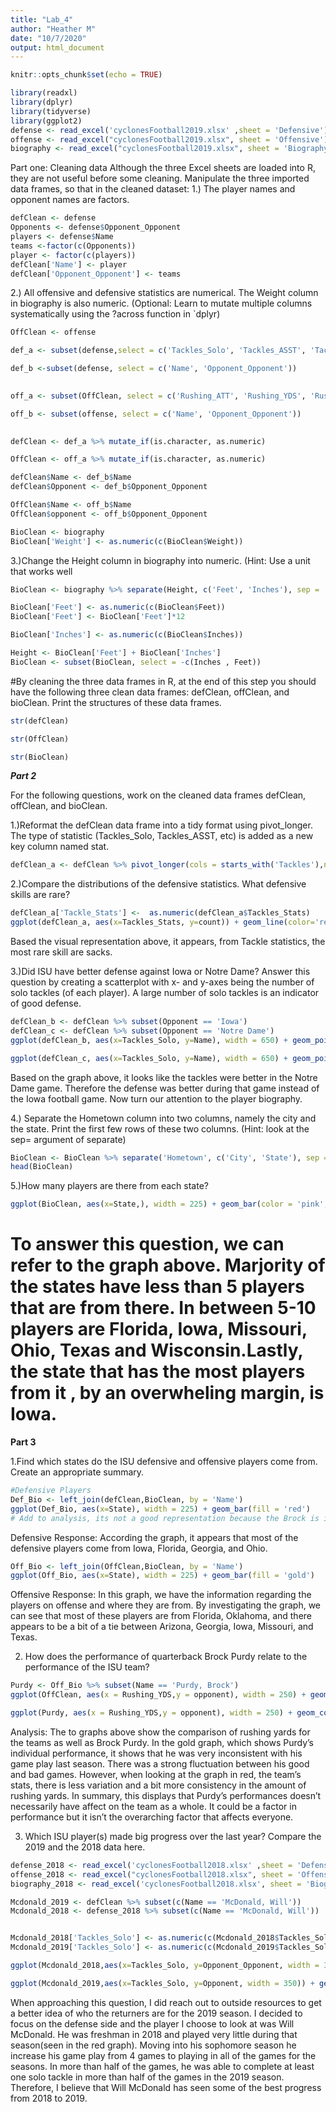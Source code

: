 ```yaml
---
title: "Lab_4"
author: "Heather M"
date: "10/7/2020"
output: html_document
---
```


```r
knitr::opts_chunk$set(echo = TRUE)
```
```r
library(readxl)
library(dplyr)
library(tidyverse)
library(ggplot2)
defense <- read_excel('cyclonesFootball2019.xlsx' ,sheet = 'Defensive')
offense <- read_excel("cyclonesFootball2019.xlsx", sheet = 'Offensive')
biography <- read_excel("cyclonesFootball2019.xlsx", sheet = 'Biography')

```


Part one: Cleaning data
Although the three Excel sheets are loaded into R, they are not useful before some cleaning. Manipulate the three imported data frames, so that in the cleaned dataset:
1.) The player names and opponent names are factors.
```r
defClean <- defense
Opponents <- defense$Opponent_Opponent
players <- defense$Name
teams <-factor(c(Opponents))
player <- factor(c(players))
defClean['Name'] <- player
defClean['Opponent_Opponent'] <- teams
```
2.) All offensive and defensive statistics are numerical. The Weight column in biography is also numeric. (Optional: Learn to mutate multiple columns systematically using the ?across function in `dplyr)
```r

OffClean <- offense

def_a <- subset(defense,select = c('Tackles_Solo', 'Tackles_ASST', 'Tackles_Sack', 'Tackles_TFL','Turnover_FF', 'Turnover_FR', 'Turnover_INT', 'Pass_QBH', 'Pass_PB' ))

def_b <-subset(defense, select = c('Name', 'Opponent_Opponent'))
 

off_a <- subset(OffClean, select = c('Rushing_ATT', 'Rushing_YDS', 'Rushing_TD', 'Receiving_REC', 'Receiving_YDS', 'Receiving_TD', 'Passing_CMP-ATT', 'Passing_YDS', 'Passing_TD', 'Passing_INT'))

off_b <- subset(offense, select = c('Name', 'Opponent_Opponent'))

 
defClean <- def_a %>% mutate_if(is.character, as.numeric)

OffClean <- off_a %>% mutate_if(is.character, as.numeric)

defClean$Name <- def_b$Name
defClean$Opponent <- def_b$Opponent_Opponent

OffClean$Name <- off_b$Name
OffClean$opponent <- off_b$Opponent_Opponent

BioClean <- biography                                        
BioClean['Weight'] <- as.numeric(c(BioClean$Weight))
```

3.)Change the Height column in biography into numeric. (Hint: Use a unit that works well
```r
BioClean <- biography %>% separate(Height, c('Feet', 'Inches'), sep = '-')

BioClean['Feet'] <- as.numeric(c(BioClean$Feet))
BioClean['Feet'] <- BioClean['Feet']*12

BioClean['Inches'] <- as.numeric(c(BioClean$Inches))          

Height <- BioClean['Feet'] + BioClean['Inches']
BioClean <- subset(BioClean, select = -c(Inches , Feet))
```



#By cleaning the three data frames in R, at the end of this step you should have the following three clean data frames: defClean, offClean, and bioClean. Print the structures of these data frames.
```r
str(defClean)
```
```r
str(OffClean)
```
```r
str(BioClean)
```

***Part 2***

For the following questions, work on the cleaned data frames defClean, offClean, and bioClean.

1.)Reformat the defClean data frame into a tidy format using pivot_longer. The type of statistic (Tackles_Solo, Tackles_ASST, etc) is added as a new key column named stat.
```r
defClean_a <- defClean %>% pivot_longer(cols = starts_with('Tackles'),names_to = 'Tackles_Stats', values_to = 'count')

```

2.)Compare the distributions of the defensive statistics. What defensive skills are rare?
```r
defClean_a['Tackle_Stats'] <-  as.numeric(defClean_a$Tackles_Stats)
ggplot(defClean_a, aes(x=Tackles_Stats, y=count)) + geom_line(color='red')
```
 Based the visual representation above, it appears, from Tackle statistics, the most rare skill are sacks. 
 
3.)Did ISU have better defense against Iowa or Notre Dame? Answer this question by creating a scatterplot with x- and y-axes being the number of solo tackles (of each player). A large number of solo tackles is an indicator of good defense.
```r
defClean_b <- defClean %>% subset(Opponent == 'Iowa')
defClean_c <- defClean %>% subset(Opponent == 'Notre Dame')
ggplot(defClean_b, aes(x=Tackles_Solo, y=Name), width = 650) + geom_point(color='gold')
```
```r
ggplot(defClean_c, aes(x=Tackles_Solo, y=Name), width = 650) + geom_point(color='red')
```
 Based on the graph above, it looks like the tackles were better in the Notre Dame game. Therefore the defense was better during that game instead of the Iowa football game.
Now turn our attention to the player biography.

4.) Separate the Hometown column into two columns, namely the city and the state. Print the first few rows of these two columns. (Hint: look at the sep= argument of separate)
```r
BioClean <- BioClean %>% separate('Hometown', c('City', 'State'), sep = ',')
head(BioClean)
```

5.)How many players are there from each state?
```r
ggplot(BioClean, aes(x=State,), width = 225) + geom_bar(color = 'pink', fill = 'gold') 
```
# To answer this question, we can refer to the graph above. Marjority of the states have less than 5 players that are from there. In between 5-10 players are Florida, Iowa, Missouri, Ohio, Texas and Wisconsin.Lastly, the state that has the most players from it , by an overwheling margin, is Iowa. 

**Part 3**

1.Find which states do the ISU defensive and offensive players come from. Create an appropriate summary.
```r
#Defensive Players
Def_Bio <- left_join(defClean,BioClean, by = 'Name')
ggplot(Def_Bio, aes(x=State), width = 225) + geom_bar(fill = 'red')
# Add to analysis, its not a good representation because the Brock is inconsistent but when you have a whole team it evens things out. 
```
Defensive Response: According the graph, it appears that most of the defensive players come from Iowa, Florida, Georgia, and Ohio.
```r
Off_Bio <- left_join(OffClean,BioClean, by = 'Name')
ggplot(Off_Bio, aes(x=State), width = 225) + geom_bar(fill = 'gold')
```
Offensive Response: In this graph, we have the information regarding the players on offense and where they are from. By investigating the graph, we can see that most of these players are from Florida, Oklahoma, and there appears to be a bit of a tie between Arizona, Georgia, Iowa, Missouri, and Texas. 

2. How does the performance of quarterback Brock Purdy relate to the performance of the ISU team?
```r
Purdy <- Off_Bio %>% subset(Name == 'Purdy, Brock')
ggplot(OffClean, aes(x = Rushing_YDS,y = opponent), width = 250) + geom_col(fill = 'red')
```
```r
ggplot(Purdy, aes(x = Rushing_YDS,y = opponent), width = 250) + geom_col(fill = 'gold')
```
Analysis: The to graphs above show the comparison of rushing yards for the teams as well as Brock Purdy. In the gold graph, which shows Purdy's individual performance, it shows that he was very inconsistent with his game play last season. There was a strong fluctuation between his good and bad games. However, when looking at the graph in red, the team's stats, there is less variation and a bit more consistency in the amount of rushing yards. In summary, this displays that  Purdy's performances doesn't necessarily have affect on the team as a whole. It could be a factor in performance but it isn't the overarching factor that affects everyone. 

3. Which ISU player(s) made big progress over the last year? Compare the 2019 and the 2018 data here.
```r
defense_2018 <- read_excel('cyclonesFootball2018.xlsx' ,sheet = 'Defensive')
offense_2018 <- read_excel("cyclonesFootball2018.xlsx", sheet = 'Offensive')
biography_2018 <- read_excel('cyclonesFootball2018.xlsx', sheet = 'Biography')

Mcdonald_2019 <- defClean %>% subset(c(Name == 'McDonald, Will'))
Mcdonald_2018 <- defense_2018 %>% subset(c(Name == 'McDonald, Will'))


Mcdonald_2018['Tackles_Solo'] <- as.numeric(c(Mcdonald_2018$Tackles_Solo))
Mcdonald_2019['Tackles_Solo'] <- as.numeric(c(Mcdonald_2019$Tackles_Solo))

ggplot(Mcdonald_2018,aes(x=Tackles_Solo, y=Opponent_Opponent, width = 350)) + geom_point(color='red')
```
```r
ggplot(Mcdonald_2019,aes(x=Tackles_Solo, y=Opponent, width = 350)) + geom_point(color='gold')
```
 When approaching this question, I did reach out to outside resources to get a better idea of who the returners are for the 2019 season. I decided to focus on the defense side and the player I choose to look at was Will McDonald. He was freshman in 2018 and played very little during that season(seen in the red graph). Moving into his sophomore season he increase his game play from 4 games to playing in all of the games for the seasons. In more than half of the games, he was able to complete at least one solo tackle in more than half of the games in the 2019 season. Therefore, I believe that Will McDonald has seen some of the best progress from 2018 to 2019. 

